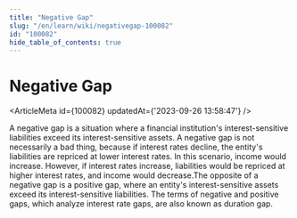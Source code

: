 ```yaml
---
title: "Negative Gap"
slug: "/en/learn/wiki/negativegap-100082"
id: "100082"
hide_table_of_contents: true
---
```



# Negative Gap

<ArticleMeta id={100082} updatedAt={'2023-09-26 13:58:47'} />
<div className='border-solid border-b border-t-0 my-4 border-[var(--ifm-color-gray-300)]' />

A negative gap is a situation where a financial institution's interest-sensitive liabilities exceed its interest-sensitive assets. A negative gap is not necessarily a bad thing, because if interest rates decline, the entity's liabilities are repriced at lower interest rates. In this scenario, income would increase. However, if interest rates increase, liabilities would be repriced at higher interest rates, and income would decrease.The opposite of a negative gap is a positive gap, where an entity's interest-sensitive assets exceed its interest-sensitive liabilities. The terms of negative and positive gaps, which analyze interest rate gaps, are also known as duration gap.
